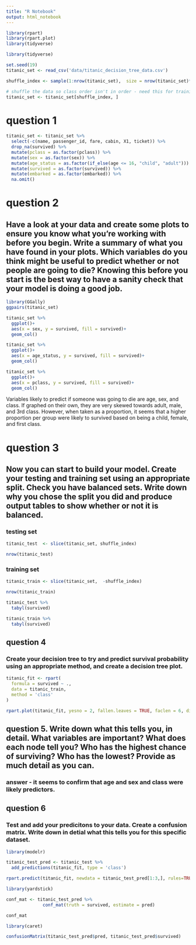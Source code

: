 ```yaml
---
title: "R Notebook"
output: html_notebook
---
```


```r
library(rpart)
library(rpart.plot)
library(tidyverse)

library(tidyverse)

set.seed(19)
titanic_set <- read_csv('data/titanic_decision_tree_data.csv')

shuffle_index <- sample(1:nrow(titanic_set),  size = nrow(titanic_set)*0.2)

# shuffle the data so class order isn't in order - need this for training/testing split later on 
titanic_set <- titanic_set[shuffle_index, ]
```
# question 1

```r
titanic_set <- titanic_set %>% 
  select(-c(name, passenger_id, fare, cabin, X1, ticket)) %>% 
  drop_na(survived) %>% 
  mutate(pclass = as.factor(pclass)) %>% 
  mutate(sex = as.factor(sex)) %>% 
  mutate(age_status = as.factor(if_else(age <= 16, "child", "adult"))) %>% 
  mutate(survived = as.factor(survived)) %>% 
  mutate(embarked = as.factor(embarked)) %>% 
  na.omit()
```

# question 2  
## Have a look at your data and create some plots to ensure you know what you’re working with before you begin. Write a summary of what you have found in your plots. Which variables do you think might be useful to predict whether or not people are going to die? Knowing this before you start is the best way to have a sanity check that your model is doing a good job.

```r
library(GGally)
ggpairs(titanic_set)
```
```r
titanic_set %>% 
  ggplot()+
  aes(x = sex, y = survived, fill = survived)+
  geom_col()
```
```r
titanic_set %>% 
  ggplot()+
  aes(x = age_status, y = survived, fill = survived)+
  geom_col()
```
```r
titanic_set %>% 
  ggplot()+
  aes(x = pclass, y = survived, fill = survived)+
  geom_col()
```

Variables likely to predict if someone was going to die are age, sex, and class. If graphed on their own, they are very skewed towards adult, male, and 3rd class. However, when taken as a proportion, it seems that a higher proportion per group were likely to survived based on being a child, female, and first class.

# question 3

## Now you can start to build your model. Create your testing and training set using an appropriate split. Check you have balanced sets. Write down why you chose the split you did and produce output tables to show whether or not it is balanced.

### testing set
```r
titanic_test  <- slice(titanic_set, shuffle_index)

nrow(titanic_test)
```

### training set

```r
titanic_train <- slice(titanic_set,  -shuffle_index)

nrow(titanic_train)
```

```r
titanic_test %>%
  tabyl(survived)
```

```r
titanic_train %>% 
  tabyl(survived)
```

## question 4

### Create your decision tree to try and predict survival probability using an appropriate method, and create a decision tree plot.

```r
titanic_fit <- rpart(
  formula = survived ~ ., 
  data = titanic_train, 
  method = 'class'
)

rpart.plot(titanic_fit, yesno = 2, fallen.leaves = TRUE, faclen = 6, digits = 4)
```
## question 5. Write down what this tells you, in detail. What variables are important? What does each node tell you? Who has the highest chance of surviving? Who has the lowest? Provide as much detail as you can.

### answer - it seems to confirm that age and sex and class were likely predictors.

## question 6

### Test and add your predicitons to your data. Create a confusion matrix. Write down in detial what this tells you for this specific dataset.

```r
library(modelr)

titanic_test_pred <- titanic_test %>%
  add_predictions(titanic_fit, type = 'class')
```

```r
rpart.predict(titanic_fit, newdata = titanic_test_pred[1:3,], rules=TRUE)
```
```r
library(yardstick)

conf_mat <- titanic_test_pred %>%
              conf_mat(truth = survived, estimate = pred)

conf_mat
```

```r
library(caret)

confusionMatrix(titanic_test_pred$pred, titanic_test_pred$survived) 
```



